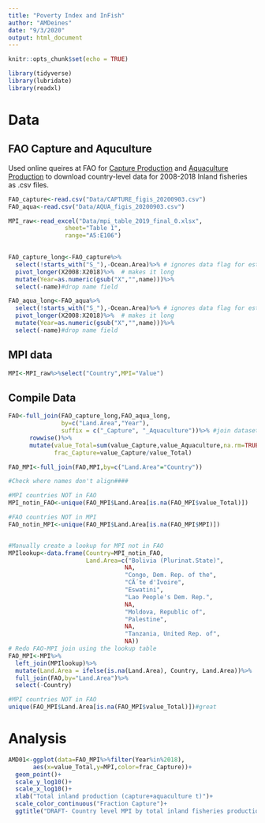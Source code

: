 ```yaml
---
title: "Poverty Index and InFish"
author: "AMDeines"
date: "9/3/2020"
output: html_document
---
```


```r
knitr::opts_chunk$set(echo = TRUE)

library(tidyverse)
library(lubridate)
library(readxl)
```

# Data 

## FAO Capture and Aquculture 
Used online queires at FAO for [Capture Production](http://www.fao.org/fishery/statistics/global-capture-production/query/en) and [Aquaculture Production](http://www.fao.org/fishery/statistics/global-aquaculture-production/query/en) to download country-level data for 2008-2018 Inland fisheries as .csv files.

```r
FAO_capture<-read.csv("Data/CAPTURE_figis_20200903.csv")
FAO_aqua<-read.csv("Data/AQUA_figis_20200903.csv")

MPI_raw<-read_excel("Data/mpi_table_2019_final_0.xlsx",
                sheet="Table 1",
                range="A5:E106")
                
```

```r
FAO_capture_long<-FAO_capture%>%
  select(!starts_with("S_"),-Ocean.Area)%>% # ignores data flag for estimated data
  pivot_longer(X2008:X2018)%>%  # makes it long
  mutate(Year=as.numeric(gsub("X","",name)))%>%
  select(-name)#drop name field
```

```r
FAO_aqua_long<-FAO_aqua%>%
  select(!starts_with("S_"),-Ocean.Area)%>% # ignores data flag for estimated data
  pivot_longer(X2008:X2018)%>%  # makes it long
  mutate(Year=as.numeric(gsub("X","",name)))%>%
  select(-name)#drop name field
```

## MPI data 
```r
MPI<-MPI_raw%>%select("Country",MPI="Value")

```

## Compile Data 
```r
FAO<-full_join(FAO_capture_long,FAO_aqua_long,
               by=c("Land.Area","Year"),
               suffix = c("_Capture", "_Aquaculture"))%>% #join datasets
      rowwise()%>%
      mutate(value_Total=sum(value_Capture,value_Aquaculture,na.rm=TRUE),
             frac_Capture=value_Capture/value_Total)

FAO_MPI<-full_join(FAO,MPI,by=c("Land.Area"="Country"))

#Check where names don't align####

#MPI countries NOT in FAO
MPI_notin_FAO<-unique(FAO_MPI$Land.Area[is.na(FAO_MPI$value_Total)])

#FAO countries NOT in MPI
FAO_notin_MPI<-unique(FAO_MPI$Land.Area[is.na(FAO_MPI$MPI)])


#Manually create a lookup for MPI not in FAO
MPIlookup<-data.frame(Country=MPI_notin_FAO,
                      Land.Area=c("Bolivia (Plurinat.State)",
                                 NA,
                                 "Congo, Dem. Rep. of the",
                                 "CÃ´te d'Ivoire",
                                 "Eswatini",
                                 "Lao People's Dem. Rep.",
                                 NA,
                                 "Moldova, Republic of",
                                 "Palestine",
                                 NA,
                                 "Tanzania, United Rep. of",
                                 NA))
# Redo FAO-MPI join using the lookup table
FAO_MPI<-MPI%>%
  left_join(MPIlookup)%>%
  mutate(Land.Area = ifelse(is.na(Land.Area), Country, Land.Area))%>%
  full_join(FAO,by="Land.Area")%>%
  select(-Country)

#MPI countries NOT in FAO
unique(FAO_MPI$Land.Area[is.na(FAO_MPI$value_Total)])#great
```


# Analysis 
```r
AMD01<-ggplot(data=FAO_MPI%>%filter(Year%in%2018),
       aes(x=value_Total,y=MPI,color=frac_Capture))+
  geom_point()+
  scale_y_log10()+
  scale_x_log10()+
  xlab("Total inland production (capture+aquaculture t)")+
  scale_color_continuous("Fraction Capture")+
  ggtitle("DRAFT- Country level MPI by total inland fisheries production")


```